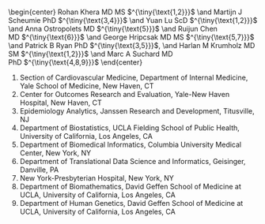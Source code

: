 \centerline{\Huge RESEARCH PROTOCOL}

<br>

\begin{center}
{\Huge Large-scale evidence generation and evaluation across a network of databases for type 2 diabetes mellitus}
\end{center}

<br>

\begin{center}
  Rohan Khera MD MS\ $^{\tiny{\text{1,2}}}$ \and
  Martijn J Scheumie PhD\ $^{\tiny{\text{3,4}}}$ \and
  Yuan Lu ScD\ $^{\tiny{\text{1,2}}}$ \and
  Anna Ostropolets MD\ $^{\tiny{\text{5}}}$ \and
  Ruijun Chen MD\ $^{\tiny{\text{6}}}$  \and
  George Hripcsak MD MS\ $^{\tiny{\text{5,7}}}$ \and
  Patrick B Ryan PhD\ $^{\tiny{\text{3,5}}}$, \and
  Harlan M Krumholz MD SM\ $^{\tiny{\text{1,2}}}$ \and
  Marc A Suchard MD PhD\ $^{\tiny{\text{4,8,9}}}$
\end{center}

\footnotesize

1. Section of Cardiovascular Medicine, Department of Internal Medicine, Yale School of Medicine, New Haven, CT
2. Center for Outcomes Research and Evaluation, Yale-New Haven Hospital, New Haven, CT
3. Epidemiology Analytics, Janssen Research and Development, Titusville, NJ
4. Department of Biostatistics, UCLA Fielding School of Public Health, University of California, Los Angeles, CA
5. Department of Biomedical Informatics, Columbia University Medical Center, New York, NY
6. Department of Translational Data Science and Informatics, Geisinger, Danville, PA
7. New York-Presbyterian Hospital, New York, NY
8. Department of Biomathematics, David Geffen School of Medicine at UCLA, University of California, Los Angeles, CA
9. Department of Human Genetics, David Geffen School of Medicine at UCLA, University of California, Los Angeles, CA

\normalsize
